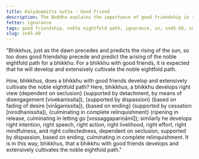 ```yaml
---
title: Kalyāṇamitta sutta - Good Friend
description: The Buddha explains the importance of good friendship in the development and cultivation of the noble eightfold path.
fetter: ignorance
tags: good friendship, noble eightfold path, ignorance, sn, sn45-56, sn45
slug: sn45.49
---
```


"Bhikkhus, just as the dawn precedes and predicts the rising of the sun, so too does good friendship precede and predict the arising of the noble eightfold path for a bhikkhu. For a bhikkhu with good friends, it is expected that he will develop and extensively cultivate the noble eightfold path.

How, bhikkhus, does a bhikkhu with good friends develop and extensively cultivate the noble eightfold path? Here, bhikkhus, a bhikkhu develops right view \{dependent on seclusion} (supported by detachment, by means of disengagement [vivekanissita]), \{supported by dispassion} (based on fading of desire [virāganissita]), \{based on ending} (supported by cessation [nirodhanissita]), \{culminating in complete relinquishment} (ripening in release, culminating in letting go [vossaggapariṇāmī]); similarly he develops right intention, right speech, right action, right livelihood, right effort, right mindfulness, and right collectedness, dependent on seclusion, supported by dispassion, based on ending, culminating in complete relinquishment. It is in this way, bhikkhus, that a bhikkhu with good friends develops and extensively cultivates the noble eightfold path."